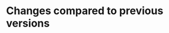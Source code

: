 # Changes compared to previous versions

<!--
Describe changes compared to the previous version. 
Give the reason for the change and - when relevant - give a short description of what has changed. 
Sort the changes by version number, most recent comes first. 
E.g.:

2020.2: 
  - Add a missing step in the workflow
  - Fix some typos
2020.1: 
  - First version of the protocol
-->
